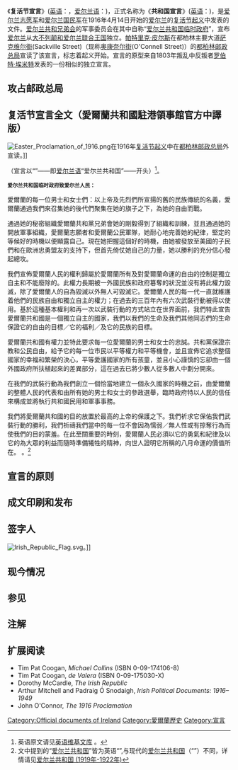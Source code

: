 {{IrishRdocu}}
《'''复活节宣言'''》([[英语|英语]]：'''{{lang|en|Easter Proclamation}}'''，[[爱尔兰语|爱尔兰语]]：'''{{lang|ga|Forógra na Poblachta}}''')，正式名称为《'''共和国宣言'''》([[英语|英语]]：'''{{lang|en|Proclamation of the Republic}}''')，是[[爱尔兰志愿军|爱尔兰志愿军]]和[[爱尔兰国民军|爱尔兰国民军]]在1916年4月14日开始的[[爱尔兰|爱尔兰]]的[[复活节起义|复活节起义]]中发表的文件。[[爱尔兰共和兄弟会|爱尔兰共和兄弟会]]的军事委员会在其中自称“[[爱尔兰共和国临时政府|爱尔兰共和国临时政府]]”，宣布[[爱尔兰|爱尔兰]]从[[大不列颠和爱尔兰联合王国|大不列颠和爱尔兰联合王国]]独立。[[帕特里克·皮尔斯|帕特里克·皮尔斯]]在都柏林主要大道[[萨克维尔街|萨克维尔街]](Sackville Street)（现称[[奥康奈尔街|奥康奈尔街]](O'Connell Street)）的[[都柏林邮政总局|都柏林邮政总局]]宣读了该宣言，标志着起义开始。宣言的原型来自1803年叛乱中反叛者[[罗伯特·埃米特|罗伯特·埃米特]]发表的一份相似的独立宣言。

== 攻占邮政总局 ==

== 复活节宣言全文（愛爾蘭共和國駐港領事館官方中譯版） ==
[[File:Easter_Proclamation_of_1916.png|thumb]]在1916年[[复活节起义|复活节起义]]中在[[都柏林邮政总局|都柏林邮政总局]]外宣读。]]

（宣言以“{{lang|ga|Poblacht na hÉireann}}”——即[[爱尔兰语|爱尔兰语]]“爱尔兰共和国”——开头）<ref>英语原文请见[http://en.wikisource.org/wiki/Proclamation_of_the_Republic 英语维基文库] {{Wayback|url=http://en.wikisource.org/wiki/Proclamation_of_the_Republic |date=20070213051807 }}。</ref>。

<span style="font-size:smaller;">
'''爱尔兰共和国临时政府致爱尔兰人民：'''

愛爾蘭的每一位男士和女士們：以上帝及先烈們所宣揚的舊的民族傳統的名義，愛爾蘭通過我們來召集她的後代們聚集在她的旗子之下，為她的自由而戰。

通過她的秘密組織愛爾蘭共和黨兄弟會她的剛毅得到了組織和訓練，並且通過她的開放軍事組織，愛爾蘭志願者和愛爾蘭公民軍隊，她耐心地完善她的紀律，堅定的等候好的時機以便顯露自己。現在她把握這個好的時機，由她被發放至美國的子民們和在歐洲忠勇盟友的支持下，但首先倚仗她自己的力量，她以勝利的充分信心發起總攻。

我們宣佈愛爾蘭人民的權利歸屬於愛爾蘭所有及對愛爾蘭命運的自由的控制是獨立自主和不能廢除的。此權力長期被一外國民族和政府簒奪的狀況並沒有將此權力毀滅，除了愛爾蘭人的自為毀滅以外無人可毀滅它。愛爾蘭人民的每一代一直就維護着他們的民族自由和獨立自主的權力；在過去的三百年內有六次武裝行動被得以使用。基於這種基本權利和再一次以武裝行動的方式站立在世界面前，我們特此宣告愛爾蘭共和國是一個獨立自主的國家，我們以我們的生命及我們其他同志們的生命保證它的自由的目標／它的福利／及它的民族的目標。

愛爾蘭共和國有權力並特此要求每一位愛爾蘭的男士和女士的忠誠。共和黨保證宗教和公民自由，給予它的每一位市民以平等權力和平等機會，並且宣佈它追求整個國家的幸福和繁榮的決心，平等愛護國家的所有孩童，並且小心謹慎的忘卻由一個外國政府所扶植起來的差異部分，這在過去已將少數人從多數人中劃分開來。

在我們的武裝行動為我們創立一個恰當地建立一個永久國家的時機之前，由愛爾蘭的整體人民的代表和由所有她的男士和女士的參政選舉，臨時政府特以人民的信任來構成並將執行共和國民用和軍事事務。

我們將愛爾蘭共和國的目的放置於最高的上帝的保護之下。我們祈求它保佑我們武裝行動的勝利，我們祈禱我們當中的每一位不會因為懦弱／無人性或有掠奪行為而使我們的目的蒙羞。在此至關重要的時刻，愛爾蘭人民必須以它的勇氣和紀律及以它的為大眾的利益而隨時準備犧牲的精神，向世人證明它所稱的八月命運的價值所在。
。<ref>文中提到的“[[爱尔兰共和国_(1919年-1922年)|爱尔兰共和国]]”皆为英语“{{lang|en|Irish Republic}}”,与现代的[[爱尔兰共和国|爱尔兰共和国]]（“{{lang|en|the Republic of Ireland}}”）不同，详情请见[[爱尔兰共和国_(1919年-1922年)|爱尔兰共和国 (1919年-1922年)]]</ref></span>

{{wikisource|复活节宣言}}

== 宣言的原则 ==

== 成文印刷和发布 ==

== 签字人 ==
[[File:Irish_Republic_Flag.svg|thumb]]。]]

== 现今情况 ==

== 参见 ==

== 注解 ==
<div class="references-small">
<references />
</div>

== 扩展阅读 ==
* Tim Pat Coogan, ''Michael Collins'' (ISBN 0-09-174106-8)
* Tim Pat Coogan, ''de Valera'' (ISBN 0-09-175030-X)
* Dorothy McCardle, ''The Irish Republic'' 
* Arthur Mitchell and Padraig Ó Snodaigh, ''Irish Political Documents: 1916–1949''
* John O'Connor, ''The 1916 Proclamation''

[[Category:Official_documents_of_Ireland|Category:Official documents of Ireland]]
[[Category:愛爾蘭歷史|Category:愛爾蘭歷史]]
[[Category:宣言|Category:宣言]]